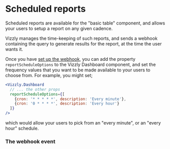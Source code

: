 # Scheduled reports 

Scheduled reports are available for the "basic table" component, and allows 
your users to setup a report on any given cadence.

Vizzly manages the time-keeping of such reports, and sends a webhook
containing the query to generate results for the report, at the time the user wants it.

Once you have [set up the webhook](./get-started), you can add the property
`reportScheduleOptions` to the Vizzly Dashboard component, and set the frequency values
that you want to be made available to your users to choose from. For example,
you might set;

```jsx
<Vizzly.Dashboard
  // ... the other props
  reportScheduleOptions={[
    {cron: '* * * * *', description: 'Every minute'},
    {cron: '0 * * * *', description: 'Every hour'}
  ]}
/>
```

which would allow your users to pick from an "every minute", or an "every hour" schedule.

### The webhook event
